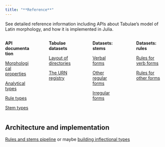 ```yaml
---
title: "**Reference**"
---
```


See detailed reference information including APIs about Tabulae's model of Latin morphology, and how it is implemented in Julia.



:::: {.columns}

::: {.column width="20%"}
**API documentation**

[Morphological properties](./properties.qmd)

[Analytical types](./analytical_types.qmd)

[Rule types](./ruletypes.qmd)

[Stem types](./stemtypes.qmd)

:::

::: {.column width="5%"}
<!-- empty column to create gap -->
:::

::: {.column width="20%"}

**Tabulae datasets**

[Layout of directories](./file_layout.qmd)

[The URN registry](./urnregistries.qmd)

:::

::: {.column width="5%"}
<!-- empty column to create gap -->
:::

::: {.column width="20%"}

**Datasets: stems**

[Verbal forms](./fileformat-verbs.qmd)

[Other regular forms](./fileformat-others.qmd)


[Irregular forms](./fileformat-irregulars.qmd)


:::

::: {.column width="5%"}
<!-- empty column to create gap -->
:::

::: {.column width="20%"}

**Datasets: rules**

[Rules for verb forms](./fileformat-verbrules.qmd)

[Rules for other forms](./fileformat-otherrules.qmd)

:::

::::


## Architecture and implementation

[Rules and stems pipeline](./architecture/rules-stems-pipeline.qmd) or maybe [building inflectional types](./architecture/building-types.qmd)